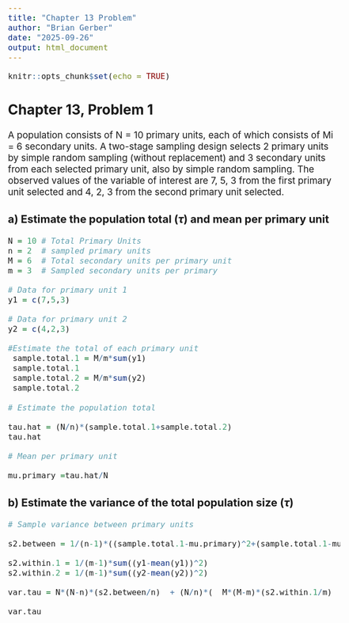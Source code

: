 ```yaml
---
title: "Chapter 13 Problem"
author: "Brian Gerber"
date: "2025-09-26"
output: html_document
---
```



  
```r
knitr::opts_chunk$set(echo = TRUE)
```

## Chapter 13, Problem 1

<style type="text/css">
  body{
  font-size: 14pt;
}
pre.r { /* Targets R code blocks */
      font-size: 12pt;
    }
code { /* Targets inline code */
      font-size: 12pt;
    }

</style>


A population consists of N = 10 primary units, each of which consists of Mi = 6 secondary units. A two-stage sampling design selects 2 primary units by simple random sampling (without replacement) and 3 secondary units from each selected primary unit, also by simple random sampling. The observed values of the variable of interest are 7, 5, 3 from the first primary unit selected and 4, 2, 3 from the second primary unit selected.


### a) Estimate the population total ($\tau$) and mean per primary unit

```r
N = 10 # Total Primary Units
n = 2  # sampled primary units
M = 6  # Total secondary units per primary unit
m = 3  # Sampled secondary units per primary

# Data for primary unit 1
y1 = c(7,5,3)

# Data for primary unit 2
y2 = c(4,2,3)

#Estimate the total of each primary unit
 sample.total.1 = M/m*sum(y1)
 sample.total.1
 sample.total.2 = M/m*sum(y2)
 sample.total.2
 
# Estimate the population total

tau.hat = (N/n)*(sample.total.1+sample.total.2)
tau.hat

# Mean per primary unit

mu.primary =tau.hat/N


```

### b) Estimate the variance of the total population size ($\tau$)

```r
# Sample variance between primary units

s2.between = 1/(n-1)*((sample.total.1-mu.primary)^2+(sample.total.1-mu.primary)^2)

s2.within.1 = 1/(m-1)*sum((y1-mean(y1))^2)
s2.within.2 = 1/(m-1)*sum((y2-mean(y2))^2)

var.tau = N*(N-n)*(s2.between/n)  + (N/n)*(  M*(M-m)*(s2.within.1/m)  +  M*(M-m)*(s2.within.2/m) )

var.tau

```

